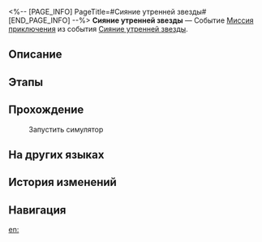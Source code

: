 <%-- [PAGE_INFO]
PageTitle=#Сияние утренней звезды#
[END_PAGE_INFO] --%>
{{Дополнить|Диалоги.}}
{{Миссия Инфобокс
|id              = 8032303
|Название        = 
|Изображение     = Миссия Сияние утренней звезды.png
|Тип             = Миссия приключения
|Событие         = Сияние утренней звезды
|Глава           = 
|Условия         = Завершена [[Миссия приключения]] «[[Сияние утренней звезды]]»
|Персонажи       = Первопроходец
|СтартЛокация    = [[Космическая станция «Герта»]] — [[Главная контрольная зона]]
|Мир             = Космическая станция «Герта»
|Предыдущая      = 
|Следующая       = 
|Награды         = 
}}
'''Сияние утренней звезды''' — Событие [[Миссия приключения]] из события [[Сияние утренней звезды]].

==Описание==
{{Описание|<!--официальное описание из Перекрёстка судеб-->}}

==Этапы==


==Прохождение==
{{Дополнить}}

:{{Диалог|Бойцовский клуб}} Запустить симулятор

{{Диалог Конец}}

==На других языках==
{{На других языках
|en   = Morning Starlight
|zhs  = 星芒启明
|zht  = 星芒啟明
|ja   = スターライト・トワイライト
|ko   = 계몽의 별빛
|es   = Lucero del alba
|fr   = Éclat stellaire de l'aube
|ru   = Сияние утренней звезды
|th   = แสงดาวทอประกาย
|vi   = Ánh Sao Ban Mai
|de   = Morgensternenlicht
|id   = Cahaya Bintang Kejora
|pt   = Brilho Estelar do Alvorecer
}}

==История изменений==
{{История изменений|3.5}}

==Навигация==
{{Миссия приключения Навбокс|Глава }}

[[en:]]
